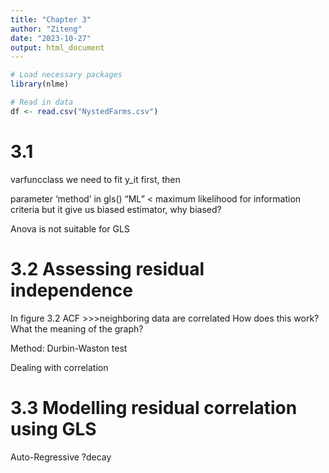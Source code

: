 ```yaml
---
title: "Chapter 3"
author: "Ziteng"
date: "2023-10-27"
output: html_document
---
```


```r
# Load necessary packages
library(nlme)

# Read in data
df <- read.csv("NystedFarms.csv")
```


# 3.1
varfuncclass
we need to fit y_it first, then


parameter 'method' in gls()
"ML" < maximum likelihood for information criteria
but it give us biased estimator, why biased?

Anova is not suitable for GLS

# 3.2 Assessing residual independence

In figure 3.2
ACF >>>neighboring data are correlated
How does this work? What the meaning of the graph?

Method: Durbin-Waston test

Dealing with correlation


# 3.3 Modelling residual correlation using GLS
Auto-Regressive
?decay


